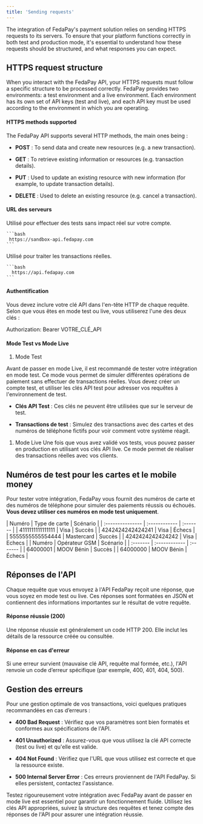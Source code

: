 ```yaml
---
title: 'Sending requests'
---
```


The integration of FedaPay's payment solution relies on sending HTTPS requests to its servers. To ensure that your platform functions correctly in both test and production mode, it's essential to understand how these requests should be structured, and what responses you can expect.

## HTTPS request structure

When you interact with the FedaPay API, your HTTPS requests must follow a specific structure to be processed correctly. FedaPay provides two environments: a test environment and a live environment. Each environment has its own set of API keys (test and live), and each API key must be used according to the environment in which you are operating.

####  HTTPS methods supported

The FedaPay API supports several HTTP methods, the main ones being :

* **POST** : To send data and create new resources (e.g. a new transaction).

* **GET** : To retrieve existing information or resources (e.g. transaction details).

* **PUT** : Used to update an existing resource with new information (for example, to update transaction details).

* **DELETE** : Used to delete an existing resource (e.g. cancel a transaction).

####  URL des serveurs

<Tabs>
  <Tab title="Serveur de test">
    Utilisé pour effectuer des tests sans impact réel sur votre compte.

    ```bash
     https://sandbox-api.fedapay.com
    ```
  </Tab>

  <Tab title="Serveur live">
    Utilisé pour traiter les transactions réelles.

    ```bash
      https://api.fedapay.com
    ```
  </Tab>
</Tabs>

#### Authentification

Vous devez inclure votre clé API dans l'en-tête HTTP de chaque requête. Selon que vous êtes en mode test ou live, vous utiliserez l'une des deux clés :

Authorization: Bearer VOTRE\_CLÉ\_API

#### Mode Test vs Mode Live

1. Mode Test

Avant de passer en mode Live, il est recommandé de tester votre intégration en mode test. Ce mode vous permet de simuler différentes opérations de paiement sans effectuer de transactions réelles. Vous devez créer un compte test, et utiliser les clés API test pour adresser vos requêtes à l'environnement de test.

* **Clés API Test** : Ces clés ne peuvent être utilisées que sur le serveur de test.

* **Transactions de test** : Simulez des transactions avec des cartes et des numéros de téléphone fictifs pour voir comment votre système réagit.

1. Mode Live
   Une fois que vous avez validé vos tests, vous pouvez passer en production en utilisant vos clés API live. Ce mode permet de réaliser des transactions réelles avec vos clients.

## Numéros de test pour les cartes et le mobile money

Pour tester votre intégration, FedaPay vous fournit des numéros de carte et des numéros de téléphone pour simuler des paiements réussis ou échoués. **Vous devez utiliser ces numéros en mode test uniquement**.

<Tabs>
  <Tab title="Numéros de carte de test">
    | Numéro           | Type de carte | Scénario |
    | :--------------- | :------------ | :------- |
    | 4111111111111111 | Visa          | Succès   |
    | 4242424242424241 | Visa          | Échecs   |
    | 5555555555554444 | Mastercard    | Succès   |
    | 4242424242424242 | Visa          | Echecs   |
  </Tab>

  <Tab title="Numéros de téléphone pour Mobile Money">
    | Numéro   | Opérateur GSM | Scénario |
    | :------- | :------------ | :------- |
    | 64000001 | MOOV Bénin    | Succès   |
    | 64000000 | MOOV Bénin    | Échecs   |
  </Tab>
</Tabs>

## Réponses de l'API

Chaque requête que vous envoyez à l'API FedaPay reçoit une réponse, que vous soyez en mode test ou live. Ces réponses sont formatées en JSON et contiennent des informations importantes sur le résultat de votre requête.

#### Réponse réussie (200)

Une réponse réussie est généralement un code HTTP 200. Elle inclut les détails de la ressource créée ou consultée.

#### Réponse en cas d'erreur

Si une erreur survient (mauvaise clé API, requête mal formée, etc.), l'API renvoie un code d’erreur spécifique (par exemple, 400, 401, 404, 500).

## Gestion des erreurs

Pour une gestion optimale de vos transactions, voici quelques pratiques recommandées en cas d’erreurs :

* **400 Bad Request** : Vérifiez que vos paramètres sont bien formatés et conformes aux spécifications de l'API.

* **401 Unauthorized** : Assurez-vous que vous utilisez la clé API correcte (test ou live) et qu'elle est valide.

* **404 Not Found** : Vérifiez que l'URL que vous utilisez est correcte et que la ressource existe.

* **500 Internal Server Error** : Ces erreurs proviennent de l'API FedaPay. Si elles persistent, contactez l'assistance.

Testez rigoureusement votre intégration avec FedaPay avant de passer en mode live est essentiel pour garantir un fonctionnement fluide. Utilisez les clés API appropriées, suivez la structure des requêtes et tenez compte des réponses de l'API pour assurer une intégration réussie.